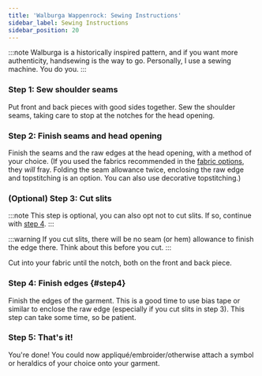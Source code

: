 ```yaml
---
title: 'Walburga Wappenrock: Sewing Instructions'
sidebar_label: Sewing Instructions
sidebar_position: 20
---
```


:::note
Walburga is a historically inspired pattern, and if you want more authenticity,
handsewing is the way to go. Personally, I use a sewing machine. You do you.
:::

### Step 1: Sew shoulder seams

Put front and back pieces with good sides together. Sew the shoulder seams,
taking care to stop at the notches for the head opening.

### Step 2: Finish seams and head opening

Finish the seams and the raw edges at the head opening, with a method of your
choice. (If you used the fabrics recommended in the [fabric
options](/docs/designs/walburga/fabric), they _will_ fray. Folding the seam
allowance twice, enclosing the raw edge and topstitching is an option. You can
also use decorative topstitching.)

### (Optional) Step 3: Cut slits

:::note
This step is optional, you can also opt not to cut slits. If so, continue with
[step 4](#step4).
:::

:::warning
If you cut slits, there will be no seam (or hem) allowance to finish the edge
there. Think about this before you cut.
:::

Cut into your fabric until the notch, both on the front and back piece.

### Step 4: Finish edges {#step4}

Finish the edges of the garment. This is a good time to use bias tape or
similar to enclose the raw edge (especially if you cut slits in step 3). This
step can take some time, so be patient.

### Step 5: That's it!

You're done! You could now appliqué/embroider/otherwise attach a symbol or
heraldics of your choice onto your garment.
